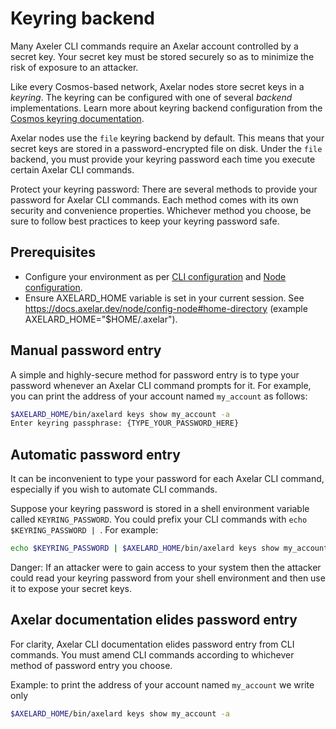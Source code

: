 # Keyring backend


Many Axeler CLI commands require an Axelar account controlled by a secret key. Your secret key must be stored securely so as to minimize the risk of exposure to an attacker.

Like every Cosmos-based network, Axelar nodes store secret keys in a _keyring_. The keyring can be configured with one of several _backend_ implementations. Learn more about keyring backend configuration from the [Cosmos keyring documentation](https://docs.cosmos.network/v0.44/run-node/keyring.html).

Axelar nodes use the `file` keyring backend by default. This means that your secret keys are stored in a password-encrypted file on disk. Under the `file` backend, you must provide your keyring password each time you execute certain Axelar CLI commands.

<Callout type="warning" emoji="⚠️">
  Protect your keyring password: There are several methods to provide your password for Axelar CLI commands. Each method comes with its own security and convenience properties. Whichever method you choose, be sure to follow best practices to keep your keyring password safe.
</Callout>

## Prerequisites

- Configure your environment as per [CLI configuration](config-cli) and [Node configuration](config-node).
- Ensure AXELARD_HOME variable is set in your current session. See https://docs.axelar.dev/node/config-node#home-directory (example AXELARD_HOME="$HOME/.axelar").

## Manual password entry

A simple and highly-secure method for password entry is to type your password whenever an Axelar CLI command prompts for it. For example, you can print the address of your account named `my_account` as follows:

```bash
$AXELARD_HOME/bin/axelard keys show my_account -a
Enter keyring passphrase: {TYPE_YOUR_PASSWORD_HERE}
```

## Automatic password entry

It can be inconvenient to type your password for each Axelar CLI command, especially if you wish to automate CLI commands.

Suppose your keyring password is stored in a shell environment variable called `KEYRING_PASSWORD`. You could prefix your CLI commands with `echo $KEYRING_PASSWORD | `. For example:

```bash
echo $KEYRING_PASSWORD | $AXELARD_HOME/bin/axelard keys show my_account -a
```

<Callout type="error" emoji="☠️">
  Danger: If an attacker were to gain access to your system then the attacker could read your keyring password from your shell environment and then use it to expose your secret keys.
</Callout>

## Axelar documentation elides password entry

For clarity, Axelar CLI documentation elides password entry from CLI commands. You must amend CLI commands according to whichever method of password entry you choose.

Example: to print the address of your account named `my_account` we write only

```bash
$AXELARD_HOME/bin/axelard keys show my_account -a
```
